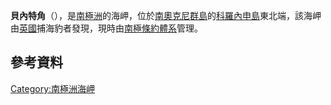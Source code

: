 {{coord|60|37|S|45|13|W|display=title}}

'''貝內特角'''（{{lang-en|Cape Bennett}}），是[[南極洲|南極洲]]的海岬，位於[[南奧克尼群島|南奧克尼群島]]的[[科羅內申島|科羅內申島]]東北端，該海岬由[[英國|英國]]捕海豹者發現，現時由[[南極條約體系|南極條約體系]]管理。

==參考資料==
{{usgs-gazetteer}}

{{Antarctica-geo-stub}}
[[Category:南極洲海岬|Category:南極洲海岬]]